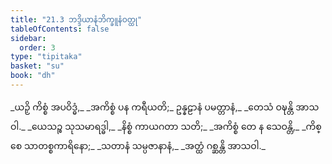 ```yaml
---
title: "21.3 ဘဒ္ဒိယာနံဘိက္ခူနံဝတ္ထု"
tableOfContents: false
sidebar:
  order: 3
type: "tipitaka"
basket: "su"
book: "dh"
---
```



<DynamicBreadcrumb />

<Division number="292" book="dh">

<Paragraph number="315" type="verses" book="dh">
_ယဉှိ ကိစ္စံ အပဝိဒ္ဓံ,_  
_အကိစ္စံ ပန ကရီယတိ;_  
ဥန္နဠာနံ ပမတ္တာနံ,_  
_တေသံ ဝဍ္ဎန္တိ အာသဝါ._  

</Paragraph>

</Division>
<Division number="293" book="dh">

<Paragraph number="316" type="verses" book="dh">
_ယေသဉ္စ သုသမာရဒ္ဓါ,_  
_နိစ္စံ ကာယဂတာ သတိ;_  
_အကိစ္စံ တေ န သေဝန္တိ,_  
_ကိစ္စေ သာတစ္စကာရိနော;_  
_သတာနံ သမ္ပဇာနာနံ,_  
_အတ္ထံ ဂစ္ဆန္တိ အာသဝါ._
</Paragraph>
</Division>